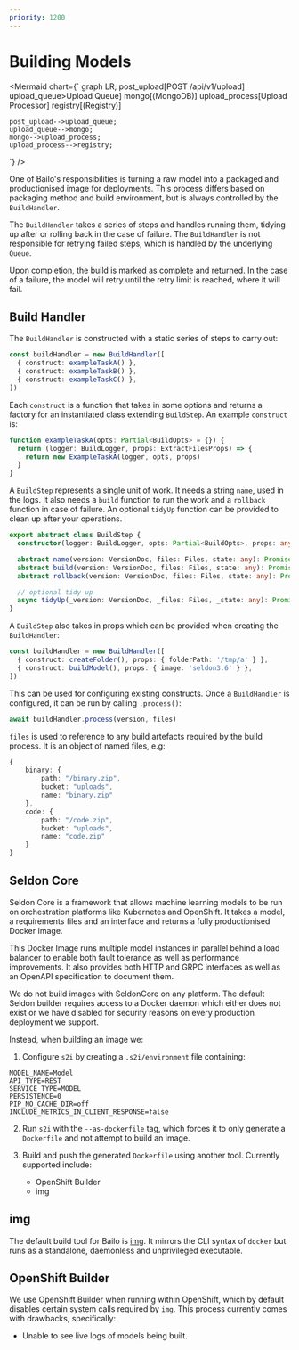 ```yaml
---
priority: 1200
---
```



# Building Models

<Mermaid chart={`
graph LR;
    post_upload[POST /api/v1/upload]
    upload_queue>Upload Queue]
    mongo[(MongoDB)]
    upload_process[Upload Processor]
    registry[(Registry)]

    post_upload-->upload_queue;
    upload_queue-->mongo;
    mongo-->upload_process;
    upload_process-->registry;

`} />

One of Bailo's responsibilities is turning a raw model into a packaged and productionised image for deployments. This
process differs based on packaging method and build environment, but is always controlled by the `BuildHandler`.

The `BuildHandler` takes a series of steps and handles running them, tidying up after or rolling back in the case of
failure. The `BuildHandler` is not responsible for retrying failed steps, which is handled by the underlying `Queue`.

Upon completion, the build is marked as complete and returned. In the case of a failure, the model will retry until the
retry limit is reached, where it will fail.

## Build Handler

The `BuildHandler` is constructed with a static series of steps to carry out:

```typescript
const buildHandler = new BuildHandler([
  { construct: exampleTaskA() },
  { construct: exampleTaskB() },
  { construct: exampleTaskC() },
])
```

Each `construct` is a function that takes in some options and returns a factory for an instantiated class extending
`BuildStep`. An example `construct` is:

```typescript
function exampleTaskA(opts: Partial<BuildOpts> = {}) {
  return (logger: BuildLogger, props: ExtractFilesProps) => {
    return new ExampleTaskA(logger, opts, props)
  }
}
```

A `BuildStep` represents a single unit of work. It needs a string `name`, used in the logs. It also needs a `build`
function to run the work and a `rollback` function in case of failure. An optional `tidyUp` function can be provided to
clean up after your operations.

```typescript
export abstract class BuildStep {
  constructor(logger: BuildLogger, opts: Partial<BuildOpts>, props: any) => BuildStep

  abstract name(version: VersionDoc, files: Files, state: any): Promise<string>
  abstract build(version: VersionDoc, files: Files, state: any): Promise<void>
  abstract rollback(version: VersionDoc, files: Files, state: any): Promise<void>

  // optional tidy up
  async tidyUp(_version: VersionDoc, _files: Files, _state: any): Promise<void> {}
}
```

A `BuildStep` also takes in props which can be provided when creating the `BuildHandler`:

```typescript
const buildHandler = new BuildHandler([
  { construct: createFolder(), props: { folderPath: '/tmp/a' } },
  { construct: buildModel(), props: { image: 'seldon3.6' } },
])
```

This can be used for configuring existing constructs. Once a `BuildHandler` is configured, it can be run by calling
`.process()`:

```typescript
await buildHandler.process(version, files)
```

`files` is used to reference to any build artefacts required by the build process. It is an object of named files, e.g:

```typescript
{
    binary: {
        path: "/binary.zip",
        bucket: "uploads",
        name: "binary.zip"
    },
    code: {
        path: "/code.zip",
        bucket: "uploads",
        name: "code.zip"
    }
}
```

## Seldon Core

Seldon Core is a framework that allows machine learning models to be run on orchestration platforms like Kubernetes and
OpenShift. It takes a model, a requirements files and an interface and returns a fully productionised Docker Image.

This Docker Image runs multiple model instances in parallel behind a load balancer to enable both fault tolerance as
well as performance improvements. It also provides both HTTP and GRPC interfaces as well as an OpenAPI specification to
document them.

We do not build images with SeldonCore on any platform. The default Seldon builder requires access to a Docker daemon
which either does not exist or we have disabled for security reasons on every production deployment we support.

Instead, when building an image we:

1. Configure `s2i` by creating a `.s2i/environment` file containing:

```
MODEL_NAME=Model
API_TYPE=REST
SERVICE_TYPE=MODEL
PERSISTENCE=0
PIP_NO_CACHE_DIR=off
INCLUDE_METRICS_IN_CLIENT_RESPONSE=false
```

2. Run `s2i` with the `--as-dockerfile` tag, which forces it to only generate a `Dockerfile` and not attempt to build an
   image.

3. Build and push the generated `Dockerfile` using another tool. Currently supported include:
   - OpenShift Builder
   - img

## img

The default build tool for Bailo is [img](https://github.com/genuinetools/img). It mirrors the CLI syntax of `docker`
but runs as a standalone, daemonless and unprivileged executable.

## OpenShift Builder

We use OpenShift Builder when running within OpenShift, which by default disables certain system calls required by
`img`. This process currently comes with drawbacks, specifically:

- Unable to see live logs of models being built.

